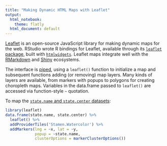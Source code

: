 ```yaml
---
title: "Making Dynamic HTML Maps with Leaflet"
output:
  html_notebook: 
    theme: flatly
  html_document: default
---
```


[Leaflet](http://leafletjs.com/) is an open-source JavaScript library for making dynamic maps for the web. RStudio wrote R bindings for Leaflet, available through its [`leaflet` package](http://rstudio.github.io/leaflet/), built with [`htmlwidgets`](http://www.htmlwidgets.org/showcase_leaflet.html). Leaflet maps integrate well with the [RMarkdown](http://rmarkdown.rstudio.com/) and [Shiny](http://shiny.rstudio.com/) ecosystems.

The interface is [piped](https://stackoverflow.com/documentation/r/652/pipe-operators-and-others), using a `leaflet()` function to initialize a map and subsequent functions adding (or removing) map layers. Many kinds of layers are available, from markers with popups to polygons for creating choropleth maps. Variables in the data.frame passed to `leaflet()` are accessed via function-style `~` quotation.

To map the [`state.name` and `state.center` datasets](http://stat.ethz.ch/R-manual/R-patched/library/datasets/html/state.html):

```r
library(leaflet)
data.frame(state.name, state.center) %>% 
  leaflet() %>% 
  addProviderTiles('Stamen.Watercolor') %>% 
  addMarkers(lng = ~x, lat = ~y, 
             popup = ~state.name, 
             clusterOptions = markerClusterOptions())
```